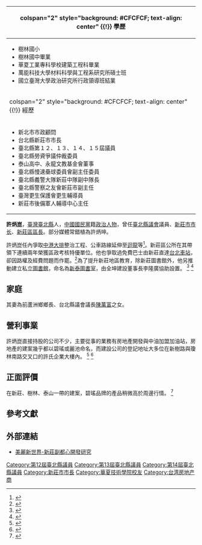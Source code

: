 {{Infobox Officeholder
| name = 許炳崑
| image name =
| imagesize = 
| caption = 
| office = [[台北縣議會|台北縣議會]]第12、13、14、15屆[[議員|議員]]
| term_start = 1990年3月1日
| term_end = 2002年2月28日
| constituency = 第 6 選區[[新莊市|新莊市]]、[[泰山區_(新北市)|泰山鄉]]、[[五股鄉|五股鄉]]、[[林口鄉|林口鄉]]
| sex = 男
| birth_date = 
| birth_place = {{TWN}}[[臺北縣_(1945年－2010年)|臺北縣]]
| death_date =
| death_place =
| Native place =  
| nationality = {{ROC}}
| party = 
| otherparty =
| spouse = 
| profession = 
| website = 
}}
{| class="infobox bordered" style="width: 22em; font-size: 90%; text-align: left; float:right;" cellpadding="3"
|-
! colspan="2" style="background: #CFCFCF; text-align: center" {{!}} 學歷
|- 
| colspan="2" style="font-size: 90%" |<div style="text-align: left">
*樹林國小 
*樹林國中畢業 
*華夏工業專科學校建築工程科畢業
*萬能科技大學材料科學與工程系研究所碩士班
*國立臺灣大學政治研究所行政領導班結業 
</div>
|-
! colspan="2" style="background: #CFCFCF; text-align: center" {{!}} 經歷
|- 
| colspan="2" style="font-size: 90%" |<div style="text-align: left">
*新北市市政顧問
*台北縣新莊市市長
*臺北縣第１２、１３、１４、１５屆議員 
*臺北縣勞資爭議仲裁委員 
*泰山高中、永龍文教基金會董事 
*臺北縣慢速壘球委員會副主任委員 
*臺北縣義警大隊新莊中隊副中隊長 
*臺北縣警察之友會新莊市副主任 
*臺灣更生保護會更生輔導員 
*新莊市後備軍人輔導中心主任
</div>
|}

'''許炳崑'''，[[臺灣|臺灣]][[臺北縣_(1945年－2010年)|臺北縣]]人，[[中國國民黨|中國國民黨]]籍[[政治人物|政治人物]]，曾任[[新北市議會|臺北縣議會]]議員、[[新莊區|新莊市]][[市长|市长]]、[[新莊區|新莊區]][[區長|區長]]。部分媒體常錯植為許炳坤。

許炳崑任內爭取[[中港大排|中港大排]]整治工程、公車路線延伸至[[迴龍_(臺灣)|迴龍]]等<ref>{{Cite web |url=http://hcnews.jcs.tw/2013/09/blog-post_5252.html |title=光華公車亭完工-許炳崑剪綵 |access-date=2015-04-17 |archive-date=2017-02-02 |archive-url=https://web.archive.org/web/20170202050120/http://hcnews.jcs.tw/2013/09/blog-post_5252.html |dead-url=no }}</ref>。新莊區公所在其帶領下連續兩年榮獲區政考核特優單位。他也爭取過免費巴士由新莊直達[[台北車站|台北車站]]，卻因路權及經費問題而作罷。<ref>{{Cite web |url=http://242.putao.com.tw/putao/listChatReply.do?pageNo=6&post.id=17564 |title=新莊葡萄藤 |access-date=2015-04-17 |archive-date=2015-04-17 |archive-url=https://web.archive.org/web/20150417062121/http://242.putao.com.tw/putao/listChatReply.do?pageNo=6&post.id=17564 |dead-url=no }}</ref>為了提升新莊地區教育，除新莊圖書館外，他另推動建立私立[[圖書館|圖書館]]，命名為[[新泰圖書室|新泰圖書室]]，由全坤建設董事長李隆廣協助設置。
<ref>{{cite news
| title=〈台北都會〉建商出借店面 新泰圖書館啟用]
| url=http://news.ltn.com.tw/news/local/paper/433561
| date=2010-10-07
| publisher=自由時報
| author=郭顏慧
| accessdate=2015-04-17
| archive-date=2019-12-07
| archive-url=https://web.archive.org/web/20191207052915/https://news.ltn.com.tw/news/local/paper/433561
| dead-url=no
}}</ref>
<ref>
{{cite news| title=炒房兇 「在地人以後買不起」| url=https://house.udn.com/mag/house/storypage.jsp?f_MAIN_ID=414&f_SUB_ID=4055&f_ART_ID=215256| date=2010-07-24| publisher=聯合新聞網| author=孟祥傑、盧禮賓}}{{dead link|date=2018年4月 |bot=InternetArchiveBot |fix-attempted=yes }}
</ref>

==家庭==
其妻為前蘆洲鄉鄉長、台北縣議會議長[[陳萬富|陳萬富]]之女。

==營利事業==
許炳崑直接持股的公司不少，主要從事的業務有房地產開發與中油加盟加油站，房地產的建案幾乎都以碧瑤或麗池命名，而建設公司的登記地址大多位在新樹路與瓊林南路交叉口的許氏企業大樓內。
<ref>
{{cite web
| title=台灣公司資料 - 許炳崑 第1頁
| url=http://company.g0v.ronny.tw/name/%E8%A8%B1%E7%82%B3%E5%B4%91?page=1
}}
</ref>
<ref>
{{cite web
| title=台灣公司資料 - 許炳崑 第2頁
| url=http://company.g0v.ronny.tw/name/%E8%A8%B1%E7%82%B3%E5%B4%91?page=2
}}
</ref>

==正面評價==
在新莊、樹林、泰山一帶的建案，碧瑤品牌的產品稍微高於周邊行情。
<ref>{{cite web
| title=案例實績
| url=http://www.epstw.com/_ch/04_case/01.php
| publisher=EPS 隔減震有限公司
| access-date=2017-06-12
| archive-url=https://web.archive.org/web/20170705075522/http://www.epstw.com/_ch/04_case/01.php
| archive-date=2017-07-05
| dead-url=yes
}}</ref>


==參考文獻==
{{reflist}}

==外部連結==
*[http://library.taiwanschoolnet.org/cyberfair2007/s817/004/4-3-1.htm 美麗新世界-新莊副都心開發研究] {{Wayback|url=http://library.taiwanschoolnet.org/cyberfair2007/s817/004/4-3-1.htm |date=20111020034131 }}

[[Category:第12屆臺北縣議員|Category:第12屆臺北縣議員]]
[[Category:第13屆臺北縣議員|Category:第13屆臺北縣議員]]
[[Category:第14屆臺北縣議員|Category:第14屆臺北縣議員]]
[[Category:新莊市市長|Category:新莊市市長]]
[[Category:華夏技術學院校友|Category:華夏技術學院校友]]
[[Category:台湾房地产商|Category:台湾房地产商]]